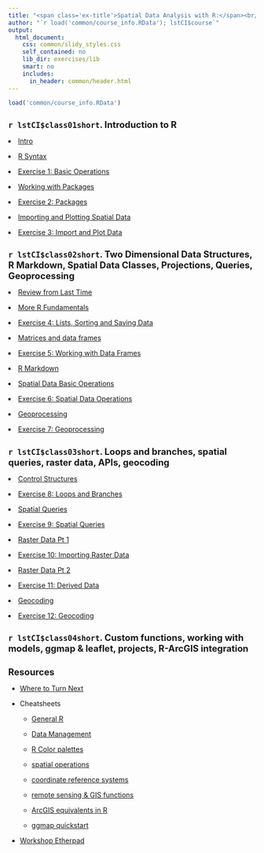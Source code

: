 ```yaml
---
title: "<span class='ex-title'>Spatial Data Analysis with R:</span><br/><span class='ex-subtitle'>Outline</span>"
author: "`r load('common/course_info.RData'); lstCI$course`"
output: 
  html_document: 
    css: common/slidy_styles.css
    self_contained: no
    lib_dir: exercises/lib
    smart: no
    includes:
      in_header: common/header.html
---
```

<style>
li {
  margin-top:1em;
}
h1 {
  font-size: 130%;
}
</style>

```r
load('common/course_info.RData')
```

# `r lstCI$class01short`. Introduction to R  

<li class="slide"><a target="_blank" class="slide" href="slides/part01a_intro.html">Intro</a></li>

<li class="slide"><a target="_blank" class="slide" 
href="slides/part01b_rsyntax.html">R Syntax</a></li>

<li class="exercise"><a target="_blank" class="exercise"
href="exercises/ex01_basicr.html">Exercise 1: Basic Operations</a></li>

<li class="slide"><a target="_blank" class="slide" 
href="slides/part01c_packages.html">Working with Packages</a></li>

<li class="exercise"><a target="_blank" class="exercise"
href="exercises/ex02_packages.html">Exercise 2: Packages</a></li>

<li class="slide"><a target="_blank" class="slide" 
href="slides/part01d_import_plot.html">Importing and Plotting Spatial Data</a></li>

<li class="exercise"><a target="_blank" class="exercise"
href="exercises/ex03_import_plot.html">Exercise 3: Import and Plot Data</a></li>

# `r lstCI$class02short`. Two Dimensional Data Structures, R Markdown, Spatial Data Classes, Projections, Queries, Geoprocessing

<li class="slide"><a target="_blank" class="slide" 
href="slides/part02a_review.html">Review from Last Time</a></li>

<li class="slide"><a target="_blank" class="slide" 
href="slides/part02b_sort-save-misc.html">More R Fundamentals</a></li>

<li class="exercise"><a target="_blank" class="exercise" href="exercises/ex04_sort-save-misc.html">Exercise 4: Lists, Sorting and Saving Data</a></li>

<li class="slide"><a target="_blank" class="slide" 
href="slides/part02c_2d-data.html">Matrices and data frames</a></li>
  
<li class="exercise"><a target="_blank" class="exercise"
href="exercises/ex05_dataframes.html">Exercise 5: Working with Data Frames</a></li>

<li class="slide"><a target="_blank" class="slide" 
href="slides/part02d_rmarkdown.html">R Markdown</a></li>

<li class="slide"><a target="_blank" class="slide" 
href="slides/part02e_spatial-data.html">Spatial Data Basic Operations</a></li>

<li class="exercise"><a target="_blank" class="exercise"
href="exercises/ex06_spatial-data-ops.html">Exercise 6: Spatial Data Operations</a></li>

<li class="slide"><a target="_blank" class="slide" 
href="slides/part02f_geoprocessing.html">Geoprocessing</a></li>

<li class="exercise"><a target="_blank" class="exercise"
href="exercises/ex07_geoprocessing.html">Exercise 7: Geoprocessing</a></li>

# `r lstCI$class03short`. Loops and branches, spatial queries, raster data, APIs, geocoding

<li class="slide"><a target="_blank" class="slide" 
href="slides/part03a_control-structures.html">Control Structures</a></li>

<li class="exercise"><a target="_blank" class="exercise"
href="exercises/ex08_loops-branches.html">Exercise 8: Loops and Branches</a></li>

<li class="slide"><a target="_blank" class="slide" 
href="slides/part03b_spatial-queries.html">Spatial Queries</a></li>

<li class="exercise"><a target="_blank" class="exercise"
href="exercises/ex09_spatial-queries.html">Exercise 9: Spatial Queries</a></li>

<!--
Compute the density of canabis dispensaries per NB.
Create a random set of points in a county (sampling points)
-->

<li class="slide"><a target="_blank" class="slide" 
href="slides/part03c_raster-pt1.html">Raster Data Pt 1</a></li>

<li class="exercise"><a target="_blank" class="exercise"
href="exercises/ex10_raster01.html">Exercise 10: Importing Raster Data</a></li>

<li class="slide"><a target="_blank" class="slide" 
href="slides/part03d_raster-pt2.html">Raster Data Pt 2</a></li>

<li class="exercise"><a target="_blank" class="exercise"
href="exercises/ex11_raster02.html">Exercise 11: Derived Data</a></li>

<li class="slide"><a target="_blank" class="slide" 
href="slides/part03e_geocoding.html">Geocoding</a></li>

<li class="exercise"><a target="_blank" class="exercise"
href="exercises/ex12_geocoding.html">Exercise 12: Geocoding</a></li>

# `r lstCI$class04short`. Custom functions, working with models, ggmap & leaflet, projects, R-ArcGIS integration


# Resources

* [Where to Turn Next](slides/where_to_turn_next.html){target="_blank"}

* Cheatsheets

    + [General R](extras/general-r_cheatsheet_animove.pdf)
    + [Data Management](extras/data-management_cheatsheet.pdf)
    + [R Color palettes](extras/color-palette_cheatsheet.pdf)
    + [spatial operations](extras/spatial-commands_cheatsheet_animove_2014-05-11.pdf)
    + [coordinate reference systems](extras/coordinate-ref-systems_overview.pdf)
    + [remote sensing & GIS functions](extras/RS_ecology_refcard.pdf)
    + [ArcGIS equivalents in R](extras/arcgis_to_r_spatial_cheatsheet.pdf)
    + [ggmap quickstart](extras/ggmap_cheatsheet.pdf)

* [Workshop Etherpad](https://public.etherpad-mozilla.org/p/rspatial-baygeo-s18){target="_blank"}
